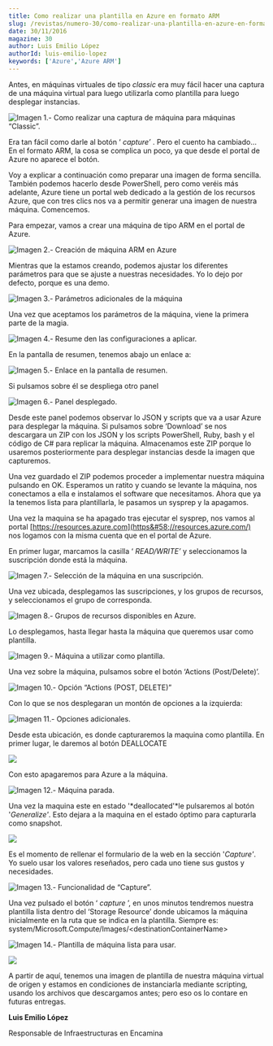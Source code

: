 ```yaml
---
title: Como realizar una plantilla en Azure en formato ARM
slug: /revistas/numero-30/como-realizar-una-plantilla-en-azure-en-formato-arm
date: 30/11/2016
magazine: 30
author: Luis Emilio López
authorId: luis-emilio-lopez
keywords: ['Azure','Azure ARM']
---
```



<ArticleHeader frontmatter={props.pageContext.frontmatter} />



Antes, en máquinas virtuales de tipo *classic* era muy fácil hacer una captura de una máquina virtual para luego utilizarla como plantilla para luego desplegar instancias.

![Imagen 1.- Como realizar una captura de máquina para máquinas “Classic”.](../../../images/numero30/como-realizar-una-plantilla-en-azure-en-formato-arm/image1.png)

Era tan fácil como darle al botón ‘ *capture’* . Pero el cuento ha cambiado…En el formato ARM, la cosa se complica un poco, ya que desde el portal de Azure no aparece el botón.

Voy a explicar a continuación como preparar una imagen de forma sencilla. También podemos hacerlo desde PowerShell, pero como veréis más adelante, Azure tiene un portal web dedicado a la gestión de los recursos Azure, que con tres clics nos va a permitir generar una imagen de nuestra máquina. Comencemos.

Para empezar, vamos a crear una máquina de tipo ARM en el portal de Azure.

![Imagen 2.- Creación de máquina ARM en Azure](../../../images/numero30/como-realizar-una-plantilla-en-azure-en-formato-arm/image2.png)

Mientras que la estamos creando, podemos ajustar los diferentes parámetros para que se ajuste a nuestras necesidades. Yo lo dejo por defecto, porque es una demo.

![Imagen 3.- Parámetros adicionales de la máquina](../../../images/numero30/como-realizar-una-plantilla-en-azure-en-formato-arm/image3.png)

Una vez que aceptamos los parámetros de la máquina, viene la primera parte de la magia.

![Imagen 4.- Resume den las configuraciones a aplicar.](../../../images/numero30/como-realizar-una-plantilla-en-azure-en-formato-arm/image4.png)

En la pantalla de resumen, tenemos abajo un enlace a:

![Imagen 5.- Enlace en la pantalla de resumen.](../../../images/numero30/como-realizar-una-plantilla-en-azure-en-formato-arm/image5.png)

Si pulsamos sobre él se despliega otro panel

![Imagen 6.- Panel desplegado.](../../../images/numero30/como-realizar-una-plantilla-en-azure-en-formato-arm/image6.png)

Desde este panel podemos observar lo JSON y scripts que va a usar Azure para desplegar la máquina. Si pulsamos sobre ‘Download’ se nos descargara un ZIP con los JSON y los scripts PowerShell, Ruby, bash y el código de C# para replicar la máquina. Almacenamos este ZIP porque lo usaremos posteriormente para desplegar instancias desde la imagen que capturemos.

Una vez guardado el ZIP podemos proceder a implementar nuestra máquina pulsando en OK. Esperamos un ratito y cuando se levante la máquina, nos conectamos a ella e instalamos el software que necesitamos. Ahora que ya la tenemos lista para plantillarla, le pasamos un sysprep y la apagamos.

Una vez la maquina se ha apagado tras ejecutar el sysprep, nos vamos al portal [https://resources.azure.com](https&#58;//resources.azure.com/) nos logamos con la misma cuenta que en el portal de Azure.

En primer lugar, marcamos la casilla ‘ *READ/WRITE’* y seleccionamos la suscripción donde está la máquina.

![Imagen 7.- Selección de la máquina en una suscripción.](../../../images/numero30/como-realizar-una-plantilla-en-azure-en-formato-arm/image7.png)

Una vez ubicada, desplegamos las suscripciones, y los grupos de recursos, y seleccionamos el grupo de corresponda.

![Imagen 8.- Grupos de recursos disponibles en Azure.](../../../images/numero30/como-realizar-una-plantilla-en-azure-en-formato-arm/image8.png)

Lo desplegamos, hasta llegar hasta la máquina que queremos usar como plantilla.

![Imagen 9.- Máquina a utilizar como plantilla.](../../../images/numero30/como-realizar-una-plantilla-en-azure-en-formato-arm/image9.png)

Una vez sobre la máquina, pulsamos sobre el botón ‘Actions (Post/Delete)’.

![Imagen 10.- Opción “Actions (POST, DELETE)”](../../../images/numero30/como-realizar-una-plantilla-en-azure-en-formato-arm/image10.png)

Con lo que se nos desplegaran un montón de opciones a la izquierda:

![Imagen 11.- Opciones adicionales.](../../../images/numero30/como-realizar-una-plantilla-en-azure-en-formato-arm/image11.png)

Desde esta ubicación, es donde capturaremos la maquina como plantilla. En primer lugar, le daremos al botón DEALLOCATE

![](../../../images/numero30/como-realizar-una-plantilla-en-azure-en-formato-arm/image12.png)

Con esto apagaremos para Azure a la máquina.

![Imagen 12.- Máquina parada.](../../../images/numero30/como-realizar-una-plantilla-en-azure-en-formato-arm/image13.png)

Una vez la maquina este en estado '*deallocated'*le pulsaremos al botón '*Generalize'*. Esto dejara a la maquina en el estado óptimo para capturarla como snapshot.

![](../../../images/numero30/como-realizar-una-plantilla-en-azure-en-formato-arm/image14.png)

Es el momento de rellenar el formulario de la web en la sección '*Capture'*. Yo suelo usar los valores reseñados, pero cada uno tiene sus gustos y necesidades.

![Imagen 13.- Funcionalidad de “Capture”.](../../../images/numero30/como-realizar-una-plantilla-en-azure-en-formato-arm/image15.png)

Una vez pulsado el botón ‘ *capture* ’, en unos minutos tendremos nuestra plantilla lista dentro del ‘Storage Resource’ donde ubicamos la máquina inicialmente en la ruta que se indica en la plantilla. Siempre es: system/Microsoft.Compute/Images/&lt;destinationContainerName&gt;

![Imagen 14.- Plantilla de máquina lista para usar.](../../../images/numero30/como-realizar-una-plantilla-en-azure-en-formato-arm/image16.png)

![](../../../images/numero30/como-realizar-una-plantilla-en-azure-en-formato-arm/image17.png)

A partir de aquí, tenemos una imagen de plantilla de nuestra máquina virtual de origen y estamos en condiciones de instanciarla mediante scripting, usando los archivos que descargamos antes; pero eso os lo contare en futuras entregas.



**Luis Emilio López**

Responsable de Infraestructuras en Encamina

